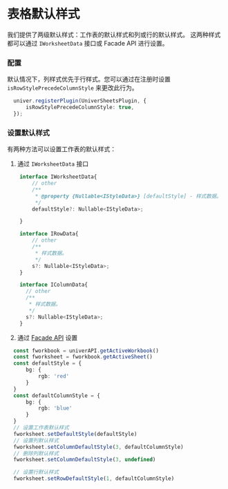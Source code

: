 
# 表格默认样式 <VersionBadge version="0.4.2+" />

我们提供了两级默认样式：工作表的默认样式和列或行的默认样式。
这两种样式都可以通过 `IWorksheetData` 接口或 Facade API 进行设置。

### 配置

默认情况下，列样式优先于行样式。您可以通过在注册时设置 `isRowStylePrecedeColumnStyle` 来更改此行为。

```typescript
  univer.registerPlugin(UniverSheetsPlugin, {
      isRowStylePrecedeColumnStyle: true,
  });
```

### 设置默认样式
有两种方法可以设置工作表的默认样式：

1. 通过 `IWorksheetData` 接口
```typescript
    interface IWorksheetData{
        // other
        /**
         * @property {Nullable<IStyleData>} [defaultStyle] - 样式数据。
         */
        defaultStyle?: Nullable<IStyleData>;

    }

    interface IRowData{
        // other
        /**
         * 样式数据。
         */
        s?: Nullable<IStyleData>;
    }

    interface IColumnData{
      // other
      /**
       * 样式数据。
       */
      s?: Nullable<IStyleData>;
    }
```

2. 通过 [Facade API](/guides/sheet/features/facade) 设置

```typescript
  const fworkbook = univerAPI.getActiveWorkbook()
  const fworksheet = fworkbook.getActiveSheet()
  const defaultStyle = {
      bg: {
          rgb: 'red'
      }
  }
  const defaultColumnStyle = {
      bg: {
          rgb: 'blue'
      }
  }
  // 设置工作表默认样式
  fworksheet.setDefaultStyle(defaultStyle)
  // 设置列默认样式
  fworksheet.setColumnDefaultStyle(3, defaultColumnStyle)
  // 删除列默认样式
  fworksheet.setColumnDefaultStyle(3, undefined)

  // 设置行默认样式
  fworksheet.setRowDefaultStyle(1, defaultColumnStyle)
```